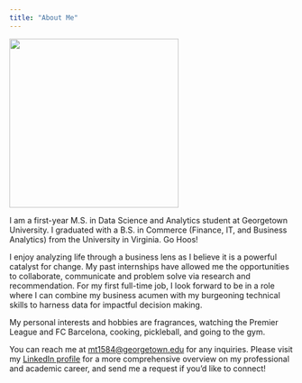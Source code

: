 ```yaml
---
title: "About Me"
---
```


![](assets/Headshot1.JPG){width=300}

I am a first-year M.S. in Data Science and Analytics student at Georgetown University. I graduated with a B.S. in Commerce (Finance, IT, and Business Analytics) from the University in Virginia. Go Hoos!

I enjoy analyzing life through a business lens as I believe it is a powerful catalyst for change. My past internships have allowed me the opportunities to collaborate, communicate and problem solve via research and recommendation. For my first full-time job, I look forward to be in a role where I can combine my business acumen with my burgeoning technical skills to harness data for impactful decision making. 

My personal interests and hobbies are fragrances, watching the Premier League and FC Barcelona, cooking, pickleball, and going to the gym. 

You can reach me at <mt1584@georgetown.edu> for any inquiries. Please visit my [LinkedIn profile](https://www.linkedin.com/in/hungtran8/) for a more comprehensive overview on my professional and academic career, and send me a request if you'd like to connect! 